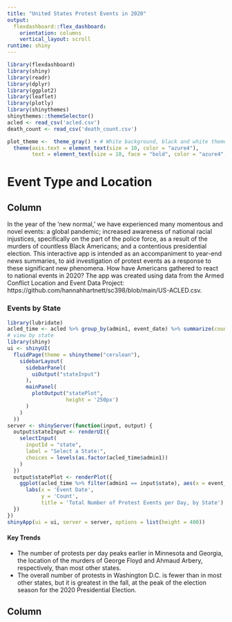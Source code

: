 ```yaml
---
title: "United States Protest Events in 2020"
output: 
  flexdashboard::flex_dashboard:
    orientation: columns
    vertical_layout: scroll
runtime: shiny
---
```


<style type="text/css">

.chart-title {  /* chart_title  */
   font-size: 30px;
   font-family: Palatino;

</style>

```r
library(flexdashboard)
library(shiny)
library(readr)
library(dplyr)
library(ggplot2)
library(leaflet)
library(plotly)
library(shinythemes)
shinythemes::themeSelector()
acled <- read_csv('acled.csv')
death_count <- read_csv('death_count.csv')

plot_theme <-  theme_gray() + # White background, black and white theme
  theme(axis.text = element_text(size = 10, color = "azure4"),
        text = element_text(size = 10, face = "bold", color = "azure4", family = 'Palatino'))
```




Event Type and Location
================================

Column {data-width=350}
-----------------------------------------------------------------------

In the year of the 'new normal,' we have experienced many momentous and novel events: a global pandemic; increased awareness of national racial injustices, specifically on the part of the police force, as a result of the murders of countless Black Americans; and a contentious presidential election. This interactive app is intended as an accompaniment to year-end news summaries, to aid investigation of protest events as a response to these significant new phenomena. How have Americans gathered to react to national events in 2020? The app was created using data from the Armed Conflict Location and Event Data Project: https://github.com/hannahhartnett/sc398/blob/main/US-ACLED.csv. 

### Events by State

```r
library(lubridate)
acled_time <- acled %>% group_by(admin1, event_date) %>% summarize(count = n())
# view by state
library(shiny)
ui <- shinyUI(
  fluidPage(theme = shinytheme("cerulean"),
    sidebarLayout(
      sidebarPanel(
        uiOutput("stateInput")
      ),
      mainPanel(
        plotOutput("statePlot", 
                   height = '250px')
      )
    )
  ))
server <- shinyServer(function(input, output) {
  output$stateInput <- renderUI({
    selectInput(
      inputId = "state",
      label = "Select a State:",
      choices = levels(as.factor(acled_time$admin1))
    )
  })
  output$statePlot <- renderPlot({
    ggplot(acled_time %>% filter(admin1 == input$state), aes(x = event_date, y = count)) + geom_line() +
      labs(x = 'Event Date',
           y = 'Count', 
           title = 'Total Number of Protest Events per Day, by State') +plot_theme
  })
})
shinyApp(ui = ui, server = server, options = list(height = 400))
```


#### Key Trends
- The number of protests per day peaks earlier in Minnesota and Georgia, the location of the murders of George Floyd and Ahmaud Arbery, respectively, than most other states. 
- The overall number of protests in Washington D.C. is fewer than in most other states, but it is greatest in the fall, at the peak of the election season for the 2020 Presidential Election.


Column {data-width=650, style="height:200pc;"}
-----------------------------------------------------------------------

### Event Locations

```r
shinyApp(

  ui = fluidPage(theme = shinytheme("cerulean"),
                 titlePanel("Protest Events During 2020"),
                 sidebarLayout(
                   sidebarPanel(
                   selectInput("event", h3("Select an Event Type:"), 
                       choices = levels(as.factor(acled$event_type)), selected = "Protests"),
                   sliderInput("slider", "Dates:",
                               min = as.Date("2020-01-01","%Y-%m-%d"),
                               max = as.Date("2020-12-31","%Y-%m-%d"),
                               value = c(as.Date("2020-04-01"), as.Date("2020-04-30")),
                               timeFormat = "%Y-%m-%d")

                 ),
                 mainPanel(plotlyOutput("sub_eventPlot",
                                        height = '250px'),
                 leafletOutput("event_map")))
  ),

  server = function(input, output) {
    output$event_map <- renderLeaflet({
      leaflet(acled %>% filter(event_date <= input$slider[2] & event_date >= input$slider[1] & event_type == input$event)) %>%
        setView(lng = -114.948, lat = 44.212, zoom = 3) %>%
        addTiles() %>%
        addCircles(lng = ~longitude, lat = ~latitude, label = ~lapply(lab, htmltools::HTML), popup = ~notes)
      })

      output$sub_eventPlot <- renderPlotly({
        ggplotly(ggplot(acled %>% filter(event_type == input$event), aes(x = sub_event_type)) + geom_bar() +
                   labs(x = 'Sub Event Type',
                        y = 'Count',
                        title = 'Count of Sub-Event Type'),
                 tooltip = 'y')})
    },

    options = list(height = 1000)
    )
```

This map displays all protest events that occurred in the United States over the course of 2020. Each point represents one day on which the event occurred. Hovering over a point shows the date, type of event, and location, and clicking on a point displays notes about what took place. The slider changes the timeframe that the plot displays, and choosing the Sub-Event Type in the plot to the right will also filter this map accordingly.

There were a wide variety of different protest events in the US in 2020; the vast majority were peaceful protests, but we also see a large number of protests with intervention and violent demonstrations.


Event Actors
================================


Column {data-width=650, style="height:1000pc;"}
-----------------------------------------------------------------------

### Actor Overall Event Chart
```r
actorList <- unique(acled$assoc_actor_label1)
ui <- shinyUI(
  fluidPage(
    titlePanel("Actor Groups"),
    sidebarLayout(
      sidebarPanel(
         checkboxGroupInput("actor", "Choose Actors", choices = actorList, selected = c("AltRight", "Democrats", "Leftist", "Progressive", "Republicans"))
      ),
      mainPanel(
        plotOutput("actorPlot", 
                   height = '450px')
      )
    )
  ))
server <- shinyServer(function(input, output) {
  # output$actorInput <- renderUI({
  #   selectInput(
  #     inputId = "actor",
  #     label = "Select an Actor:",
  #     choices = levels(as.factor(acled$assoc_actor_label1))
  #   )
  # })
  output$actorPlot <- renderPlot({
    ggplot(acled %>% filter(assoc_actor_label1 == c(input$actor)), aes(x = assoc_actor_label1, fill = assoc_actor_label1)) + geom_bar() +
      theme(legend.title = element_text(size = 14),
  legend.text = element_text(size = 10)) +
      labs(x = 'Actor Groups',
           y = 'Count', 
           fill = 'Actor Groups',
           title = 'Total Number of Events Participated in by Actor Groups') + plot_theme
  })
})
shinyApp(ui = ui, server = server, options = list(height = 725))
```

### Actor and Sub Event Type Charts
```r


ui <- shinyUI(
  fluidPage(theme = shinytheme("cerulean"),
    titlePanel("Actors and Event Types"),
    sidebarLayout(
      sidebarPanel(
        uiOutput("actorInput2")
      ),
      mainPanel(
        plotlyOutput("actorPlot2", 
                   height = '350px')
      )
    )
  ))

server <- shinyServer(function(input, output) {

  output$actorInput2 <- renderUI({
    selectInput(
      inputId = "actor2",
      label = "Select Actors:",
      choices = levels(as.factor(acled$assoc_actor_label1))
    )
  })

  output$actorPlot2 <- renderPlotly({
    p3 <- ggplot(acled %>% filter(assoc_actor_label1 == input$actor2), 
      aes(x = sub_event_type)) + 
      geom_bar() +
      labs(x = 'Sub Event Type',
           y = 'Count', 
           title = 'Count of Sub-Event Types by Actors') +
      theme(axis.text.x = element_text(angle = 35, hjust = 1, vjust = 0.5)) + plot_theme
      
    ggplotly(p3, tooltip = "y")
    
  })
  })


shinyApp(ui = ui, server = server, options = list(height = 425))
```

#### Key Trends
  - Black Lives Matter and other groups protesting for the end of racist institutions, policies, etc. were by far the most active group in 2020
  - Many other groups were also active; this shows great potential for a study to be done comparing actor activity over time
  
#### Information About Data
  Actor groups are categorized by affliation. So, BLM protestors, African American designated groups, the ACLU, and NAACP are all incorporated under the tag "BLM-Related". Migrant Rights includes ABOLISH ICE protestors, DREAMers, Refugees, La Resistancia, and other migrant identified groups. Similarly, politically affiliated groups included Republican identified groups and Democrat identified groups. We also categorized a few other politically based groups such as Progressive organizations like the MoveOn movement, the Indivisible Movement, the Sunrise Movement and Democratic Socialists for America as well as more leftist operating groups such as Communists, Socialists, ANTIFA and other anti-fascist identified groups. Similarly, groups such as the Boogaloo Boys, Proud Boys, Tea Party, White Nationalists, QAnon, and Patriot Party groups were all lumped together under the tag AltRight. The remaining tags were all generated by the keywords implied in their names, with those that remained grouped together as "Other".



Fatalities
================================


Column {data-width=650, style="height:1000pc;"}
-----------------------------------------------------------------------

### Fatalities by Actor

```r
tab1 <- select(acled, groups, fatality)
death_table <- tab1 %>% 
  group_by(groups) %>%
  count(fatality)
plotType <- function(input) {
  switch(input,
         Count = "stack",
         Proportional = "fill")
}
ui <- shinyUI(
  fluidPage(theme = shinytheme("cerulean"),
    titlePanel("Group"),
    sidebarLayout(
      sidebarPanel(
        sliderInput("min_n", label = "Minimum Number of Incidents by Group",
                  min = 0, max = 20, value = 20, step = 2),
        radioButtons("pType", "Choose plot type:",
                 list("Count", "Proportional"))
      ),
      mainPanel(
        plotOutput("incident_plot")
      )
    )
  ))
  
  
server <- shinyServer(function(input, output) {
  output$incident_plot <- renderPlot({
    colorset = c('Other'='#e6194B','Police'='#ffe119','Police and Other'='#469990',
                 'Police and Sole Perpetrator'='#4363d8','Protesters'='#800000',
                 'Protesters and Other'='#911eb4','Protesters and Police'='#42d4f4',
                 'Protesters and Rioters'='#bfef45','Protesters and Sole Perpetrator'='#fabed4',
                 'Rioters'='#3cb44b','Rioters and Other'='#dcbeff','Rioters and Police'='#aaffc3',
                 'Rioters and Sole Perpetrator'='#f58231','Sole Perpetrator'='#808000',
                 'Sole Perpetrator and Other'='#000075')
    ggplot(death_table %>% filter(n>input$min_n), aes(x=fatality, y=n, fill=groups))+
      geom_bar(position = plotType(input$pType), stat = "identity")+
      scale_fill_manual(values=colorset)+
      labs(x = "Fatality?", y = "Number of Incidents", fill = "Groups Involved") + plot_theme
  })
})
shinyApp(ui, server, options = list(height = 725))
```

#### Key Trends
- Incidents with no fatalities vastly outnumber incidents with fatalities, as can be seen by the count figure.
- The vast majority of non-fatality incidents involve only protestors, while the vast majority of incidents with a fatality involved Police officers.

Column {data-width=400, style="height:35pc;"}
-----------------------------------------------------------------------

### Total Fatalities


```r
shinyApp(
  
  ui = fluidPage(theme = shinytheme("cerulean"),
    plotlyOutput("page2chartB")
  ),
  
  
  
  server = function(input, output) {
    
    output$page2chartB <- renderPlotly({
deaths_by_month <- 
  ggplot(death_count, aes(x = yearmon, y = n)) + geom_col() +
  labs(x = "Month", y = "Number of Deaths", title = "Number of Total Deaths by Month") + 
  theme(axis.text.x = element_text(angle = 45, hjust = 1, vjust = 0.5)) + plot_theme
ggplotly(deaths_by_month, tooltip = c("PctTot"))
    })
  }, 
    options = list(height = 479)
)
```

#### Key Trends
- Incidents involving a fatality peaked in the summer of 2020 with June being the month with the most fatalities.
- Incidents involving a fatality make up a small proportion of total incidents by month.

Black Lives Matter Protests
================================


Column {data-width=650, style="height:200pc;"}
-----------------------------------------------------------------------

### Black Lives Matter Protests

```r
shinyApp(
  
  ui = fluidPage(theme = shinytheme("cerulean"),
    titlePanel("Growth of Black Lives Matter Movement"),
    sidebarLayout(
      sidebarPanel(
      radioButtons("time", label = "Time Frame:",
                   choices = c("Before George Floyd's Death" = "Before George Floyd's Death",
                               "Week After George Floyd's Death" = "Week After George Floyd's Death",
                               "June" = "June",
                               "July" = "July",
                               "August" = "August",
                               "September" = "September",
                               "October" = "October",
                               "November" = "November",
                               "December" = "December"))
      
    ),
    mainPanel(leafletOutput("event_map"))
  )),
  
  
  
  server = function(input, output) {
    
    output$event_map <- renderLeaflet({

if (input$time == "Before George Floyd's Death") {
  min_date = "2020-01-01"
  max_date = "2020-05-24"
} else if (input$time == "Week After George Floyd's Death") {
  min_date = "2020-05-25"
  max_date = "2020-05-31"
} else if (input$time == "June") {
  min_date = "2020-06-01"
  max_date = "2020-06-30"
} else if (input$time == "July") {
  min_date = "2020-07-01"
  max_date = "2020-07-31"
} else if (input$time == "August") {
  min_date = "2020-08-01"
  max_date = "2020-08-31"
} else if (input$time == "September") {
  min_date = "2020-09-01"
  max_date = "2020-09-30"
} else if (input$time == "October") {
  min_date = "2020-10-01"
  max_date = "2020-10-31"
} else if (input$time == "November") {
  min_date = "2020-11-01"
  max_date = "2020-11-30"
} else if (input$time == "December") {
  min_date = "2020-12-01"
  max_date = "2020-12-31"
}
      
      leaflet(acled %>% filter(grepl("BLM", assoc_actor_1)) %>% filter(event_date <= max_date & event_date >= min_date)) %>%
  addTiles() %>%
  addCircles(lng = ~longitude, lat = ~latitude, label = ~lapply(lab, htmltools::HTML), popup = ~notes)
      
      
    })
  },
  
  options = list(height = 500)
)
```

This map has many of the same dynamic options as our opening map, with the exeption that the timeframe is pre-selected. The Black Lives Matter Movement has grown tremendously in the United States over the course of 2020. Based on the timeframes, changes in frequency of protests associated with BLM are easily visible. After George Floyd's death, the number of BLM protests sees a dramatic spike and this continues into June. As time wears on for the rest of the year, the amount of protests gradually drops, but the protest events are still much more frequent than in the first five months of 2020. The protests associated with George Floyd's death raised awarness and allowed more people to join the cause and protest against other instances of violence against black lives. In the later months of 2020 not all points are directly reference George Floyd in the notes, and instead focus on other American citizens and their stories.

